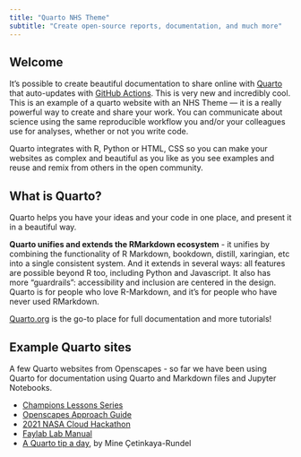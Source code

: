 ```yaml
---
title: "Quarto NHS Theme"
subtitle: "Create open-source reports, documentation, and much more"
---
```


## Welcome {#welcome}

It's possible to create beautiful documentation to share online with [Quarto](https://quarto.org) that auto-updates with [GitHub Actions](http://github.com). This is very new and incredibly cool. This is an example of a quarto website with an NHS Theme --- it is a really powerful way to create and share your work. You can communicate about science using the same reproducible workflow you and/or your colleagues use for analyses, whether or not you write code.

Quarto integrates with R, Python or HTML, CSS so you can make your websites as complex and beautiful as you like as you see examples and reuse and remix from others in the open community.

## What is Quarto?

Quarto helps you have your ideas and your code in one place, and present it in a beautiful way. 

**Quarto unifies and extends the RMarkdown ecosystem** - it unifies by combining the functionality of R Markdown, bookdown, distill, xaringian, etc into a single consistent system. And it extends in several ways: all features are possible beyond R too, including Python and Javascript. It also has more “guardrails”: accessibility and inclusion are centered in the design. Quarto is for people who love R-Markdown, and it's for people who have never used RMarkdown. 

[Quarto.org](https://quarto.org) is the go-to place for full documentation and more tutorials! 

## Example Quarto sites

A few Quarto websites from Openscapes - so far we have been using Quarto for documentation using Quarto and Markdown files and Jupyter Notebooks.

-   [Champions Lessons Series](https://openscapes.github.io/series)
-   [Openscapes Approach Guide](https://openscapes.github.io/approach-guide/)\
-   [2021 NASA Cloud Hackathon](https://nasa-openscapes.github.io/2021-Cloud-Hackathon/)
-   [Faylab Lab Manual](https://thefaylab.github.io/lab-manual/)
-   [A Quarto tip a day](https://mine-cetinkaya-rundel.github.io/quarto-tip-a-day/), by Mine Çetinkaya-Rundel